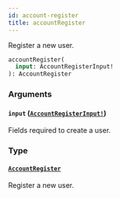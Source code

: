 ```yaml
---
id: account-register
title: accountRegister
---
```


Register a new user.

```graphql
accountRegister(
  input: AccountRegisterInput!
): AccountRegister

```

### Arguments

#### `input` ([`AccountRegisterInput!`](/developer/api-reference/inputs/account-register-input))

Fields required to create a user.

### Type

#### [`AccountRegister`](/developer/api-reference/objects/account-register)

Register a new user.
